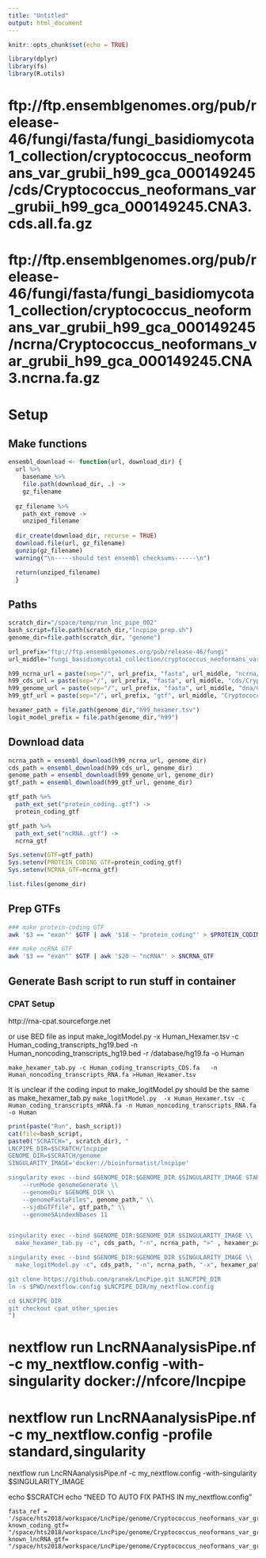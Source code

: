 ```yaml
---
title: "Untitled"
output: html_document
---
```


```r
knitr::opts_chunk$set(echo = TRUE)
```
```r
library(dplyr)
library(fs)
library(R.utils)
```


# ftp://ftp.ensemblgenomes.org/pub/release-46/fungi/fasta/fungi_basidiomycota1_collection/cryptococcus_neoformans_var_grubii_h99_gca_000149245/cds/Cryptococcus_neoformans_var_grubii_h99_gca_000149245.CNA3.cds.all.fa.gz
# ftp://ftp.ensemblgenomes.org/pub/release-46/fungi/fasta/fungi_basidiomycota1_collection/cryptococcus_neoformans_var_grubii_h99_gca_000149245/ncrna/Cryptococcus_neoformans_var_grubii_h99_gca_000149245.CNA3.ncrna.fa.gz

# Setup
## Make functions
```r
ensembl_download <- function(url, download_dir) {
  url %>%
    basename %>%
    file.path(download_dir, .) ->
    gz_filename
  
  gz_filename %>%
    path_ext_remove ->
    unziped_filename
  
  dir_create(download_dir, recurse = TRUE)
  download.file(url, gz_filename)
  gunzip(gz_filename)
  warning("\n-----should test ensembl checksums------\n")

  return(unziped_filename)
  }
```

## Paths
```r
scratch_dir="/space/temp/run_lnc_pipe_002"
bash_script=file.path(scratch_dir,"lncpipe_prep.sh")
genome_dir=file.path(scratch_dir, "genome")

url_prefix="ftp://ftp.ensemblgenomes.org/pub/release-46/fungi"
url_middle="fungi_basidiomycota1_collection/cryptococcus_neoformans_var_grubii_h99_gca_000149245"

h99_ncrna_url = paste(sep="/", url_prefix, "fasta", url_middle, "ncrna/Cryptococcus_neoformans_var_grubii_h99_gca_000149245.CNA3.ncrna.fa.gz")
h99_cds_url = paste(sep="/", url_prefix, "fasta", url_middle, "cds/Cryptococcus_neoformans_var_grubii_h99_gca_000149245.CNA3.cds.all.fa.gz")
h99_genome_url = paste(sep="/", url_prefix, "fasta", url_middle, "dna/Cryptococcus_neoformans_var_grubii_h99_gca_000149245.CNA3.dna.toplevel.fa.gz")
h99_gtf_url = paste(sep="/", url_prefix, "gtf", url_middle, "Cryptococcus_neoformans_var_grubii_h99_gca_000149245.CNA3.46.gtf.gz")

hexamer_path = file.path(genome_dir,"h99_hexamer.tsv")
logit_model_prefix = file.path(genome_dir,"h99")
```

## Download data
```r
ncrna_path = ensembl_download(h99_ncrna_url, genome_dir)
cds_path = ensembl_download(h99_cds_url, genome_dir)
genome_path = ensembl_download(h99_genome_url, genome_dir)
gtf_path = ensembl_download(h99_gtf_url, genome_dir)

gtf_path %>%
  path_ext_set("protein_coding..gtf") ->
  protein_coding_gtf

gtf_path %>%
  path_ext_set("ncRNA..gtf") ->
  ncrna_gtf

Sys.setenv(GTF=gtf_path)
Sys.setenv(PROTEIN_CODING_GTF=protein_coding_gtf)
Sys.setenv(NCRNA_GTF=ncrna_gtf)

list.files(genome_dir)
```

## Prep GTFs
```bash
### make protein-coding GTF
awk '$3 == "exon"' $GTF | awk '$18 ~ "protein_coding"' > $PROTEIN_CODING_GTF

### make ncRNA GTF
awk '$3 == "exon"' $GTF | awk '$20 ~ "ncRNA"' > $NCRNA_GTF
```

## Generate Bash script to run stuff in container
### CPAT Setup
http://rna-cpat.sourceforge.net

or use BED file as input
 make_logitModel.py  -x Human_Hexamer.tsv -c Human_coding_transcripts_hg19.bed -n Human_noncoding_transcripts_hg19.bed  -r /database/hg19.fa  -o Human


`make_hexamer_tab.py -c Human_coding_transcripts_CDS.fa   -n Human_noncoding_transcripts_RNA.fa >Human_Hexamer.tsv`

It is unclear if the coding input to make_logitModel.py should be the same as make_hexamer_tab.py
`make_logitModel.py  -x Human_Hexamer.tsv -c Human_coding_transcripts_mRNA.fa -n Human_noncoding_transcripts_RNA.fa -o Human`

```r
print(paste("Run", bash_script))
cat(file=bash_script, 
paste0("SCRATCH=", scratch_dir), "
LNCPIPE_DIR=$SCRATCH/lncpipe
GENOME_DIR=$SCRATCH/genome
SINGULARITY_IMAGE='docker://bioinformatist/lncpipe'

singularity exec --bind $GENOME_DIR:$GENOME_DIR $SINGULARITY_IMAGE STAR \\
    --runMode genomeGenerate \\
    --genomeDir $GENOME_DIR \\
    --genomeFastaFiles", genome_path," \\
    --sjdbGTFfile", gtf_path," \\
    --genomeSAindexNbases 11


singularity exec --bind $GENOME_DIR:$GENOME_DIR $SINGULARITY_IMAGE \\
  make_hexamer_tab.py -c", cds_path, "-n", ncrna_path, ">" , hexamer_path,"

singularity exec --bind $GENOME_DIR:$GENOME_DIR $SINGULARITY_IMAGE \\
  make_logitModel.py -c", cds_path, "-n", ncrna_path, "-x", hexamer_path, "-o" , logit_model_prefix, "

git clone https://github.com/granek/LncPipe.git $LNCPIPE_DIR
ln -s $PWD/nextflow.config $LNCPIPE_DIR/my_nextflow.config

cd $LNCPIPE_DIR
git checkout cpat_other_species
")

```


# nextflow run LncRNAanalysisPipe.nf -c my_nextflow.config -with-singularity docker://nfcore/lncpipe
# nextflow run LncRNAanalysisPipe.nf -c my_nextflow.config -profile standard,singularity
nextflow run LncRNAanalysisPipe.nf -c my_nextflow.config -with-singularity $SINGULARITY_IMAGE 

echo $SCRATCH
echo "NEED TO AUTO FIX PATHS IN my_nextflow.config"

    fasta_ref = '/space/hts2018/workspace/LncPipe/genome/Cryptococcus_neoformans_var_grubii_h99_gca_000149245.CNA3.dna.toplevel.fa'
    known_coding_gtf= "/space/hts2018/workspace/LncPipe/genome/Cryptococcus_neoformans_var_grubii_h99_gca_000149245_protein_coding.CNA3.46.gtf"
    known_lncRNA_gtf= "/space/hts2018/workspace/LncPipe/genome/Cryptococcus_neoformans_var_grubii_h99_gca_000149245_ncRNA.CNA3.46.gtf"





